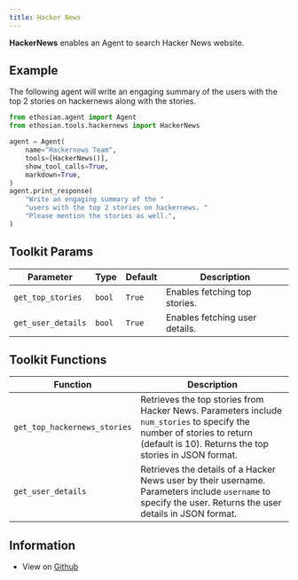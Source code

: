 ```yaml
---
title: Hacker News
---
```


**HackerNews** enables an Agent to search Hacker News website.

## Example

The following agent will write an engaging summary of the users with the top 2 stories on hackernews along with the stories.

```python cookbook/tools/hackernews.py
from ethosian.agent import Agent
from ethosian.tools.hackernews import HackerNews

agent = Agent(
    name="Hackernews Team",
    tools=[HackerNews()],
    show_tool_calls=True,
    markdown=True,
)
agent.print_response(
    "Write an engaging summary of the "
    "users with the top 2 stories on hackernews. "
    "Please mention the stories as well.",
)
```

## Toolkit Params

| Parameter | Type | Default | Description |
|-----------|------|---------|-------------|
| `get_top_stories` | `bool` | `True` | Enables fetching top stories. |
| `get_user_details` | `bool` | `True` | Enables fetching user details. |

## Toolkit Functions

| Function | Description |
|----------|-------------|
| `get_top_hackernews_stories` | Retrieves the top stories from Hacker News. Parameters include `num_stories` to specify the number of stories to return (default is 10). Returns the top stories in JSON format. |
| `get_user_details` | Retrieves the details of a Hacker News user by their username. Parameters include `username` to specify the user. Returns the user details in JSON format. |


## Information

- View on [Github](https://github.com/ethosianhq/ethosian/blob/main/ethosian/tools/hackernews.py)
